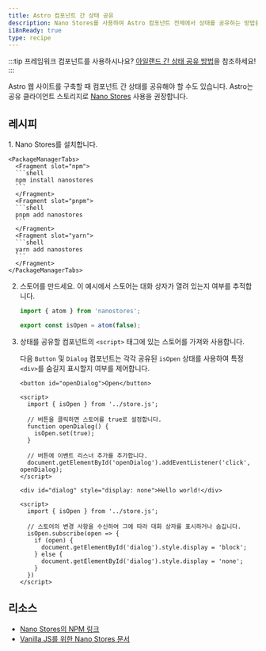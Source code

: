 ```yaml
---
title: Astro 컴포넌트 간 상태 공유
description: Nano Stores를 사용하여 Astro 컴포넌트 전체에서 상태를 공유하는 방법을 알아보세요.
i18nReady: true
type: recipe
---
```


:::tip
프레임워크 컴포넌트를 사용하시나요? [아일랜드 간 상태 공유 방법](/ko/recipes/sharing-state-islands/)을 참조하세요!
:::

Astro 웹 사이트를 구축할 때 컴포넌트 간 상태를 공유해야 할 수도 있습니다. Astro는 공유 클라이언트 스토리지로 [Nano Stores](https://github.com/nanostores/nanostores) 사용을 권장합니다.

## 레시피

<Steps>
1. Nano Stores를 설치합니다.

    <PackageManagerTabs>
      <Fragment slot="npm">
      ```shell
      npm install nanostores
      ```
      </Fragment>
      <Fragment slot="pnpm">
      ```shell
      pnpm add nanostores
      ```
      </Fragment>
      <Fragment slot="yarn">
      ```shell
      yarn add nanostores
      ```
      </Fragment>
    </PackageManagerTabs>

2. 스토어를 만드세요. 이 예시에서 스토어는 대화 상자가 열려 있는지 여부를 추적합니다.

    ```ts title="src/store.js"
    import { atom } from 'nanostores';

    export const isOpen = atom(false);
    ```

3. 상태를 공유할 컴포넌트의 `<script>` 태그에 있는 스토어를 가져와 사용합니다.

    다음 `Button` 및 `Dialog` 컴포넌트는 각각 공유된 `isOpen` 상태를 사용하여 특정 `<div>`를 숨길지 표시할지 여부를 제어합니다.

    ```astro title="src/components/Button.astro"
    <button id="openDialog">Open</button>

    <script>
      import { isOpen } from '../store.js';
      
      // 버튼을 클릭하면 스토어를 true로 설정합니다.
      function openDialog() {
        isOpen.set(true);
      }

      // 버튼에 이벤트 리스너 추가를 추가합니다.
      document.getElementById('openDialog').addEventListener('click', openDialog);
    </script>
    ```

    ```astro title="src/components/Dialog.astro"
    <div id="dialog" style="display: none">Hello world!</div>

    <script>
      import { isOpen } from '../store.js';

      // 스토어의 변경 사항을 수신하여 그에 따라 대화 상자를 표시하거나 숨깁니다.  
      isOpen.subscribe(open => {
        if (open) {
          document.getElementById('dialog').style.display = 'block';
        } else {
          document.getElementById('dialog').style.display = 'none';
        }
      })
    </script>
    ```
</Steps>

## 리소스

- [Nano Stores의 NPM 링크](https://www.npmjs.com/package/nanostores)
- [Vanilla JS를 위한 Nano Stores 문서 ](https://github.com/nanostores/nanostores#vanilla-js)